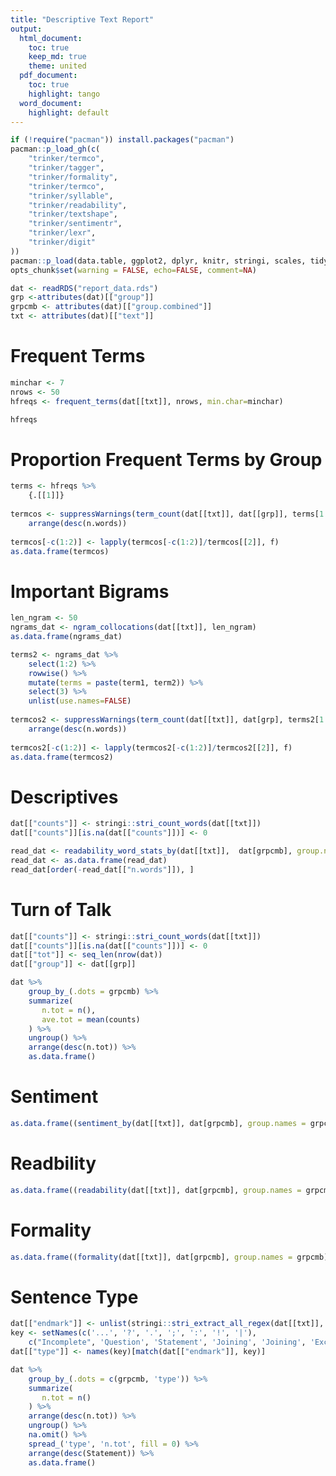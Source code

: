 ```yaml
---
title: "Descriptive Text Report"
output:
  html_document:
    toc: true
    keep_md: true     
    theme: united
  pdf_document:
    toc: true
    highlight: tango
  word_document:
    highlight: default
---
```


```r
if (!require("pacman")) install.packages("pacman")
pacman::p_load_gh(c(
    "trinker/termco", 
    "trinker/tagger", 
    "trinker/formality",
    "trinker/termco",
    "trinker/syllable", 
    "trinker/readability",
    "trinker/textshape",    
    "trinker/sentimentr",
    "trinker/lexr",
    "trinker/digit"
))
pacman::p_load(data.table, ggplot2, dplyr, knitr, stringi, scales, tidyr)
opts_chunk$set(warning = FALSE, echo=FALSE, comment=NA)
```


```r
dat <- readRDS("report_data.rds")
grp <-attributes(dat)[["group"]]
grpcmb <- attributes(dat)[["group.combined"]]
txt <- attributes(dat)[["text"]]
````


# Frequent Terms

```r
minchar <- 7
nrows <- 50
hfreqs <- frequent_terms(dat[[txt]], nrows, min.char=minchar) 

hfreqs
```

# Proportion Frequent Terms by Group


```r
terms <- hfreqs %>%
    {.[[1]]}
    
termcos <- suppressWarnings(term_count(dat[[txt]], dat[[grp]], terms[1:8], group.names = grp)) %>%
    arrange(desc(n.words))
    
termcos[-c(1:2)] <- lapply(termcos[-c(1:2)]/termcos[[2]], f)
as.data.frame(termcos)
```



# Important Bigrams

```r
len_ngram <- 50
ngrams_dat <- ngram_collocations(dat[[txt]], len_ngram)
as.data.frame(ngrams_dat)
```


```r
terms2 <- ngrams_dat %>%
    select(1:2) %>%
    rowwise() %>%
    mutate(terms = paste(term1, term2)) %>%
    select(3) %>%
    unlist(use.names=FALSE)
    
termcos2 <- suppressWarnings(term_count(dat[[txt]], dat[grp], terms2[1:6], group.names = grp)) %>%
    arrange(desc(n.words))
    
termcos2[-c(1:2)] <- lapply(termcos2[-c(1:2)]/termcos2[[2]], f)
as.data.frame(termcos2)
```


# Descriptives

```r
dat[["counts"]] <- stringi::stri_count_words(dat[[txt]])
dat[["counts"]][is.na(dat[["counts"]])] <- 0

read_dat <- readability_word_stats_by(dat[[txt]],  dat[grpcmb], group.names = grpcmb)
read_dat <- as.data.frame(read_dat)
read_dat[order(-read_dat[["n.words"]]), ]
```

# Turn of Talk

```r
dat[["counts"]] <- stringi::stri_count_words(dat[[txt]])
dat[["counts"]][is.na(dat[["counts"]])] <- 0
dat[["tot"]] <- seq_len(nrow(dat))
dat[["group"]] <- dat[[grp]]

dat %>%
    group_by_(.dots = grpcmb) %>%
    summarize(
       n.tot = n(),        
       ave.tot = mean(counts)
    ) %>%
    ungroup() %>%
    arrange(desc(n.tot)) %>%
    as.data.frame()
```


# Sentiment


```r
as.data.frame((sentiment_by(dat[[txt]], dat[grpcmb], group.names = grpcmb))
```


# Readbility

```r
as.data.frame((readability(dat[[txt]], dat[grpcmb], group.names = grpcmb))
```

# Formality

```r
as.data.frame((formality(dat[[txt]], dat[grpcmb], group.names = grpcmb))
```


# Sentence Type

```r
dat[["endmark"]] <- unlist(stringi::stri_extract_all_regex(dat[[txt]], "((\\.{3})|([?.;:!|]))$"))
key <- setNames(c('...', '?', '.', ';', ':', '!', '|'), 
    c("Incomplete", 'Question', 'Statement', 'Joining', 'Joining', 'Exclamation', 'Incomplete'))
dat[["type"]] <- names(key)[match(dat[["endmark"]], key)]

dat %>%
    group_by_(.dots = c(grpcmb, 'type')) %>%
    summarize(
       n.tot = n()
    ) %>%
    arrange(desc(n.tot)) %>%
    ungroup() %>%
    na.omit() %>%
    spread_('type', 'n.tot', fill = 0) %>%
    arrange(desc(Statement)) %>%
    as.data.frame()
```



